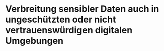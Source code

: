 # Verbreitung sensibler Daten auch in ungeschützten oder nicht vertrauenswürdigen digitalen Umgebungen
